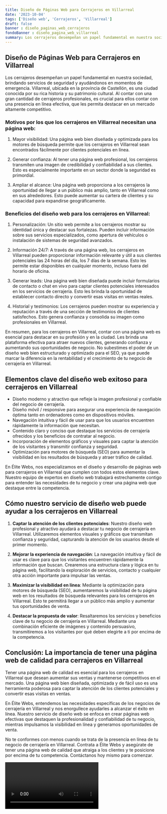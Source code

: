 ```yaml
---
title: Diseño de Páginas Web para Cerrajeros en Villarreal
date: '2023-10-04'
tags: ['Diseño web', 'Cerrajeros', 'Villarreal']
draft: false
banner : diseño_paginas_web_cerrajeros
fondoBanner : diseño_pagina_web_villarreal
summary: Los cerrajeros desempeñan un papel fundamental en nuestra sociedad, brindando servicios de seguridad y ayudándonos en momentos de emergencia. Villarreal, ubicada en la provincia de Castellón, es una ciudad conocida por su rica historia y su patrimonio cultural. Al contar con una gran cantidad de cerrajeros profesionales, es crucial para ellos contar con una presencia en línea efectiva, que les permita destacar en un mercado altamente competitivo.
---
```


## Diseño de Páginas Web para Cerrajeros en Villarreal

Los cerrajeros desempeñan un papel fundamental en nuestra sociedad, brindando servicios de seguridad y ayudándonos en momentos de emergencia. Villarreal, ubicada en la provincia de Castellón, es una ciudad conocida por su rica historia y su patrimonio cultural. Al contar con una gran cantidad de cerrajeros profesionales, es crucial para ellos contar con una presencia en línea efectiva, que les permita destacar en un mercado altamente competitivo.

### Motivos por los que los cerrajeros en Villarreal necesitan una página web:

1. Mayor visibilidad: Una página web bien diseñada y optimizada para los motores de búsqueda permite que los cerrajeros en Villarreal sean encontrados fácilmente por clientes potenciales en línea.

2. Generar confianza: Al tener una página web profesional, los cerrajeros transmiten una imagen de credibilidad y confiabilidad a sus clientes. Esto es especialmente importante en un sector donde la seguridad es primordial.

3. Ampliar el alcance: Una página web proporciona a los cerrajeros la oportunidad de llegar a un público más amplio, tanto en Villarreal como en sus alrededores. Esto puede aumentar su cartera de clientes y su capacidad para expandirse geográficamente.

### Beneficios del diseño web para los cerrajeros en Villarreal:

1. Personalización: Un sitio web permite a los cerrajeros mostrar su identidad única y destacar sus fortalezas. Pueden incluir información sobre sus servicios especializados, como apertura de vehículos o instalación de sistemas de seguridad avanzados.

2. Información 24/7: A través de una página web, los cerrajeros en Villarreal pueden proporcionar información relevante y útil a sus clientes potenciales las 24 horas del día, los 7 días de la semana. Esto les permite estar disponibles en cualquier momento, incluso fuera del horario de oficina.

3. Generar leads: Una página web bien diseñada puede incluir formularios de contacto o chat en vivo para captar clientes potenciales interesados en los servicios de cerrajería. Esto les brinda la oportunidad de establecer contacto directo y convertir esas visitas en ventas reales.

4. Historial y testimonios: Los cerrajeros pueden mostrar su experiencia y reputación a través de una sección de testimonios de clientes satisfechos. Esto genera confianza y consolida su imagen como profesionales en Villarreal.

En resumen, para los cerrajeros en Villarreal, contar con una página web es esencial para destacar en su profesión y en la ciudad. Les brinda una plataforma efectiva para atraer nuevos clientes, generando confianza y aumentando sus oportunidades de negocio. No subestimes el poder de un diseño web bien estructurado y optimizado para el SEO, ya que puede marcar la diferencia en la rentabilidad y el crecimiento de tu negocio de cerrajería en Villarreal.

<GifSeo />

<Cta />

## Elementos clave del diseño web exitoso para cerrajeros en Villarreal

- Diseño moderno y atractivo que refleje la imagen profesional y confiable del negocio de cerrajería.
- Diseño móvil / responsive para asegurar una experiencia de navegación óptima tanto en ordenadores como en dispositivos móviles.
- Navegación intuitiva y fácil de usar para que los usuarios encuentren rápidamente la información que necesitan.
- Contenido claro y conciso que destaque los servicios de cerrajería ofrecidos y los beneficios de contratar al negocio.
- Incorporación de elementos gráficos y visuales para captar la atención de los visitantes y transmitir confianza y seguridad.
- Optimización para motores de búsqueda (SEO) para aumentar la visibilidad en los resultados de búsqueda y atraer tráfico de calidad.

En Élite Webs, nos especializamos en el diseño y desarrollo de páginas web para cerrajeros en Villarreal que cumplen con todos estos elementos clave. Nuestro equipo de expertos en diseño web trabajará estrechamente contigo para entender las necesidades de tu negocio y crear una página web que destaque entre la competencia.

## Cómo nuestro servicio de diseño web puede ayudar a los cerrajeros en Villarreal

1. **Captar la atención de los clientes potenciales**: Nuestro diseño web profesional y atractivo ayudará a destacar tu negocio de cerrajería en Villarreal. Utilizaremos elementos visuales y gráficos que transmitan confianza y seguridad, capturando la atención de los usuarios desde el primer momento.

2. **Mejorar la experiencia de navegación**: La navegación intuitiva y fácil de usar es clave para que los visitantes encuentren rápidamente la información que buscan. Crearemos una estructura clara y lógica en tu página web, facilitando la exploración de servicios, contacto y cualquier otra acción importante para impulsar las ventas.

3. **Maximizar la visibilidad en línea**: Mediante la optimización para motores de búsqueda (SEO), aumentaremos la visibilidad de tu página web en los resultados de búsqueda relevantes para los cerrajeros en Villarreal. Esto te permitirá llegar a un público más amplio y aumentar tus oportunidades de venta.

4. **Destacar la propuesta de valor**: Resaltaremos los servicios y beneficios clave de tu negocio de cerrajería en Villarreal. Mediante una combinación eficiente de imágenes y contenido persuasivo, transmitiremos a los visitantes por qué deben elegirte a ti por encima de la competencia.

## Conclusión: La importancia de tener una página web de calidad para cerrajeros en Villarreal

Tener una página web de calidad es esencial para los cerrajeros en Villarreal que desean aumentar sus ventas y mantenerse competitivos en el mercado. Una página web bien diseñada, optimizada y de fácil uso es una herramienta poderosa para captar la atención de los clientes potenciales y convertir esas visitas en ventas.

En Élite Webs, entendemos las necesidades específicas de los negocios de cerrajería en Villarreal y nos enorgullece ayudarles a alcanzar el éxito en línea. Nuestro servicio de diseño web se enfoca en crear páginas web efectivas que destaquen la profesionalidad y confiabilidad de tu negocio, mientras impulsamos la visibilidad en línea y generamos oportunidades de venta.

No te conformes con menos cuando se trata de la presencia en línea de tu negocio de cerrajería en Villarreal. Contrata a Élite Webs y asegúrate de tener una página web de calidad que atraiga a los clientes y te posicione por encima de tu competencia. Contáctanos hoy mismo para comenzar.

<Video />

<CtaBot job='Cerrajeros' city='Villarreal'/>

<Gmaps query='Villarreal+españa+maps' />